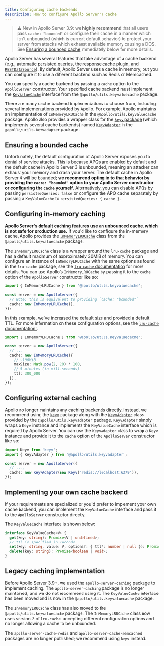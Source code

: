 ```yaml
---
title: Configuring cache backends
description: How to configure Apollo Server's cache
---
```


> ⚠️ New in Apollo Server 3.9: we **highly recommend** that all users pass `cache: "bounded"` or configure their cache in a manner which isn't unbounded (which is current default behavior) to protect your server from attacks which exhaust available memory causing a DOS. See [Ensuring a bounded cache](#ensuring-a-bounded-cache) immediately below for more details.

Apollo Server has several features that take advantage of a cache backend (e.g., [automatic persisted queries](./performance/apq), the [response cache plugin](./performance/caching#caching-with-responsecacheplugin-advanced), and [`RESTDataSource`](./data/data-sources#restdatasource-reference)). By default, Apollo Server uses a cache in memory, but you can configure it to use a different backend such as Redis or Memcached.

You can specify a cache backend by passing a `cache` option to the `ApolloServer` constructor. Your specified cache backend must implement the [`KeyValueCache`](https://github.com/apollographql/apollo-utils/tree/main/packages/keyValueCache#keyvaluecache-interface) interface from the `@apollo/utils.keyvaluecache` package.

There are many cache backend implementations to choose from, including several implementations provided by Apollo. For example, Apollo maintains an implementation of `InMemoryLRUCache` in the `@apollo/utils.keyvaluecache` package. Apollo also provides a wrapper class for the  [`keyv` package](https://www.npmjs.com/package/keyv) (which implements several cache backends) named [`KeyvAdapter`](https://github.com/apollographql/apollo-utils/tree/main/packages/keyvAdapter#keyvadapter-class) in the `@apollo/utils.keyvadapter` package.

## Ensuring a bounded cache

Unfortunately, the default configuration of Apollo Server exposes you to denial of service attacks.
This is because APQs are enabled by default and the default cache in Apollo Server 3 is unbounded, meaning an attacker can exhaust your memory and crash your server. The default cache in Apollo Server 4 will be bounded; **we recommend opting in to that behavior by providing the `cache: "bounded"` option to your Apollo Server constructor or configuring the `cache` yourself.** Alternatively, you can disable APQs by passing `persistedQueries: false` or configure the APQ cache separately by passing a `KeyValueCache` to `persistedQueries: { cache }`.

## Configuring in-memory caching

**Apollo Server's default caching features use an unbounded cache, which is not safe for production use.** If you'd like to configure the in-memory cache, Apollo provides the [`InMemoryLRUCache`](https://github.com/apollographql/apollo-utils/tree/main/packages/keyValueCache#inmemorylrucache) class from the `@apollo/utils.keyvaluecache` package.

The `InMemoryLRUCache` class is a wrapper around the `lru-cache` package and has a default maximum of approximately 30MiB of memory. You can configure an instance of `InMemoryLRUCache` with the same options as found in the `lru-cache` package, see the [`lru-cache` documentation](https://www.npmjs.com/package/lru-cache) for more details. You can use Apollo's `InMemoryLRUCache` by passing it to the `cache` option of the `ApolloServer` constructor like so:

```ts
import { InMemoryLRUCache } from '@apollo/utils.keyvaluecache';

const server = new ApolloServer({
  // Note: this is equivalent to providing `cache: "bounded"`
  cache: new InMemoryLRUCache(),
});
```

In this example, we've increased the default size and provided a default TTL. For more information on these configuration options, see the [`lru-cache` documentation`](https://www.npmjs.com/package/lru-cache).
```ts
import { InMemoryLRUCache } from '@apollo/utils.keyvaluecache';

const server = new ApolloServer({
  // ...
  cache: new InMemoryLRUCache({
    // ~100MiB
    maxSize: Math.pow(2, 20) * 100,
    // 5 minutes (in milliseconds)
    ttl: 300_000,
  }),
});
```

## Configuring external caching

Apollo no longer maintains any caching backends directly. Instead, we recommend using the [`keyv`](https://www.npmjs.com/package/keyv) package along with the [`KeyvAdapter`](https://github.com/apollographql/apollo-utils/tree/main/packages/keyvAdapter#keyvadapter-class) class provided by the `@apollo/utils.keyvadapter` package. `KeyvAdapter` simply wraps a `Keyv` instance and implements the `KeyValueCache` interface which is required by Apollo Server. You can use the `KeyvAdapter` class to wrap a `Keyv` instance and provide it to the `cache` option of the `ApolloServer` constructor like so:

```ts
import Keyv from 'keyv';
import { KeyvAdapter } from '@apollo/utils.keyvadapter';

const server = new ApolloServer({
  // ...,
  cache: new KeyvAdapter(new Keyv('redis://localhost:6379')),
});
```

## Implementing your own cache backend

If your requirements are specialized or you'd prefer to implement your own cache backend, you can implement the `KeyValueCache` interface and pass it to the `ApolloServer` constructor directly.

The `KeyValueCache` interface is shown below:
```ts
interface KeyValueCache<V> {
  get(key: string): Promise<V | undefined>;
  // ttl is specified in seconds
  set(key: string, value: V, options?: { ttl?: number | null }): Promise<void>;
  delete(key: string): Promise<boolean | void>;
}
```

## Legacy caching implementation

Before Apollo Server 3.9+, we used the `apollo-server-caching` package to implement caching. The `apollo-server-caching` package is no longer maintained, and we do not recommend using it. The `KeyValueCache` interface has been moved and is now in the `@apollo/utils.keyvaluecache` package.

The `InMemoryLRUCache` class has also moved to the `@apollo/utils.keyvaluecache` package. The `InMemoryLRUCache` class now uses version 7 of `lru-cache`, accepting different configuration options and no longer allowing a cache to be unbounded.

The `apollo-server-cache-redis` and `apollo-server-cache-memcached` packages are no longer published; we recommend using `keyv` instead.
